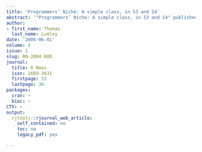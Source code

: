 ```yaml
---
title: 'Programmers’ Niche: A simple class, in S3 and S4'
abstract: '"Programmers’ Niche: A simple class, in S3 and S4" published in R News.'
author:
- first_name: Thomas
  last_name: Lumley
date: '2004-06-01'
volume: 4
issue: 1
slug: RN-2004-008
journal:
  title: R News
  issn: 1609-3631
  firstpage: 33
  lastpage: 36
packages:
  cran: ~
  bioc: ~
CTV: ~
output:
  rjtools::rjournal_web_article:
    self_contained: no
    toc: no
    legacy_pdf: yes

---
```

